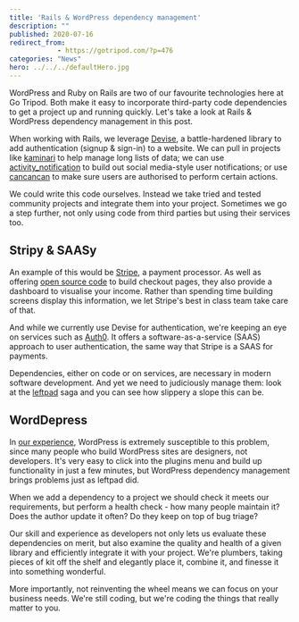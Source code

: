 ```yaml
---
title: 'Rails & WordPress dependency management'
description: ""
published: 2020-07-16
redirect_from: 
            - https://gotripod.com/?p=476
categories: "News"
hero: ../../../defaultHero.jpg
---
```

<!-- wp:paragraph -->

WordPress and Ruby on Rails are two of our favourite technologies here at Go Tripod. Both make it easy to incorporate third-party code dependencies to get a project up and running quickly. Let's take a look at Rails & WordPress dependency management in this post.

<!-- /wp:paragraph -->

<!-- wp:paragraph -->

When working with Rails, we leverage [Devise](https://github.com/heartcombo/devise), a battle-hardened library to add authentication (signup & sign-in) to a website. We can pull in projects like [kaminari](https://github.com/kaminari/kaminari) to help manage long lists of data; we can use [activity_notification](https://github.com/simukappu/activity_notification/) to build out social media-style user notifications; or use [cancancan](https://github.com/CanCanCommunity/cancancan) to make sure users are authorised to perform certain actions.

<!-- /wp:paragraph -->

<!-- wp:paragraph -->

We could write this code ourselves. Instead we take tried and tested community projects and integrate them into your project. Sometimes we go a step further, not only using code from third parties but using their services too.

<!-- /wp:paragraph -->

<!-- wp:heading -->

## Stripy & SAASy

<!-- /wp:heading -->

<!-- wp:paragraph -->

An example of this would be [Stripe](https://stripe.com/), a payment processor. As well as offering [open source code](https://github.com/stripe) to build checkout pages, they also provide a dashboard to visualise your income. Rather than spending time building screens display this information, we let Stripe's best in class team take care of that.

<!-- /wp:paragraph -->

<!-- wp:paragraph -->

And while we currently use Devise for authentication, we're keeping an eye on services such as [Auth0](https://auth0.com/). It offers a software-as-a-service (SAAS) approach to user authentication, the same way that Stripe is a SAAS for payments.

<!-- /wp:paragraph -->

<!-- wp:paragraph -->

Dependencies, either on code or on services, are necessary in modern software development. And yet we need to judiciously manage them: look at the [leftpad](https://qz.com/646467/how-one-programmer-broke-the-internet-by-deleting-a-tiny-piece-of-code/) saga and you can see how slippery a slope this can be.

<!-- /wp:paragraph -->

<!-- wp:heading -->

## WordDepress

<!-- /wp:heading -->

<!-- wp:paragraph -->

In [our experience](https://gotripod.com/topics/wordpress/), WordPress is extremely susceptible to this problem, since many people who build WordPress sites are designers, not developers. It's very easy to click into the plugins menu and build up functionality in just a few minutes, but WordPress dependency management brings problems just as leftpad did.

<!-- /wp:paragraph -->

<!-- wp:paragraph -->

When we add a dependency to a project we should check it meets our requirements, but perform a health check - how many people maintain it? Does the author update it often? Do they keep on top of bug triage?

<!-- /wp:paragraph -->

<!-- wp:paragraph -->

Our skill and experience as developers not only lets us evaluate these dependencies on merit, but also examine the quality and health of a given library and efficiently integrate it with your project. We're plumbers, taking pieces of kit off the shelf and elegantly place it, combine it, and finesse it into something wonderful.

<!-- /wp:paragraph -->

<!-- wp:paragraph -->

More importantly, not reinventing the wheel means we can focus on your business needs. We're still coding, but we're coding the things that really matter to you.

<!-- /wp:paragraph -->
